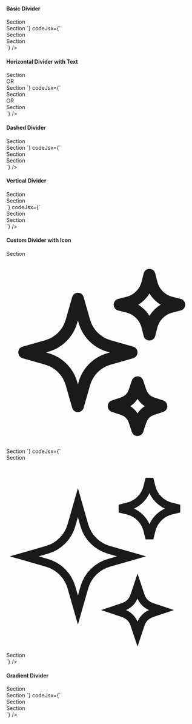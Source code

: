 ---
---


#### Basic Divider
<Preview>
<BasicDivider />
</Preview>
  <CodeBlock
      codeHtml={`<div class="mx-auto max-w-screen-xl p-6">
  Section
  <div class="my-4 border-t border-gray-300"></div>
  Section
</div>`}
codeJsx={`<div className="mx-auto max-w-screen-xl p-6">
  Section
  <div className="my-4 border-t border-gray-300"></div>
  Section
</div>`}
/>

#### Horizontal Divider with Text
<Preview>
<HorizontalDivider />
</Preview>
  <CodeBlock
      codeHtml={`<div class="mx-auto text-base max-w-screen-xl p-6">
    Section
    <div class="my-4 flex items-center">
      <div class="flex-1 border-t border-gray-300"></div>
      <span class="mx-4 text-gray-500">OR</span>
      <div class="flex-1 border-t border-gray-300"></div>
    </div>
    Section
  </div>`}
  codeJsx={`<div className="mx-auto text-base max-w-screen-xl p-6">
    Section
    <div className="my-4 flex items-center">
      <div className="flex-1 border-t border-gray-300"></div>
      <span className="mx-4 text-gray-500">OR</span>
      <div className="flex-1 border-t border-gray-300"></div>
    </div>
    Section
  </div>`}
    />

#### Dashed Divider
<Preview>
<DashedDivider />
</Preview>
  <CodeBlock
      codeHtml={`<div class="mx-auto max-w-screen-xl p-6">
  Section
  <div class="my-4 border-t border-dashed border-gray-300"></div>
  Section
</div>`}
      codeJsx={`<div className="mx-auto max-w-screen-xl p-6">
  Section
  <div className="my-4 border-t border-dashed border-gray-300"></div>
  Section
</div>`}
    />

#### Vertical Divider
<Preview>
<VerticalDivider />
</Preview>
  <CodeBlock
      codeHtml={`<div class="mx-auto max-w-screen-xl p-6">
  <div class="flex">
    <div class="flex-1 pr-4">
      Section
    </div>
    <div class="w-px bg-gray-300"></div>
    <div class="flex-1 pl-4">
      Section
    </div>
  </div>
</div>`}
codeJsx={`<div className="mx-auto max-w-screen-xl p-6">
  <div className="flex">
    <div className="flex-1 pr-4">
      Section
    </div>
    <div className="w-px bg-gray-300"></div>
    <div className="flex-1 pl-4">
      Section
    </div>
  </div>
</div>`}
    />

#### Custom Divider with Icon
<Preview>
<CustomDividerwithIcon />
</Preview>
  <CodeBlock
      codeHtml={`<div class="mx-auto max-w-screen-xl p-6">
  Section
  <div class="my-4 flex items-center">
    <div class="flex-1 border-t border-gray-300"></div>
    <span class="mx-4 text-gray-500">
      <svg xmlns="http://www.w3.org/2000/svg" fill="none" viewBox="0 0 24 24" stroke-width="1.5" stroke="currentColor" class="h-6 w-6 text-purple-500">
        <path stroke-linecap="round" stroke-linejoin="round" d="M9.813 15.904 9 18.75l-.813-2.846a4.5 4.5 0 0 0-3.09-3.09L2.25 12l2.846-.813a4.5 4.5 0 0 0 3.09-3.09L9 5.25l.813 2.846a4.5 4.5 0 0 0 3.09 3.09L15.75 12l-2.846.813a4.5 4.5 0 0 0-3.09 3.09ZM18.259 8.715 18 9.75l-.259-1.035a3.375 3.375 0 0 0-2.455-2.456L14.25 6l1.036-.259a3.375 3.375 0 0 0 2.455-2.456L18 2.25l.259 1.035a3.375 3.375 0 0 0 2.456 2.456L21.75 6l-1.035.259a3.375 3.375 0 0 0-2.456 2.456ZM16.894 20.567 16.5 21.75l-.394-1.183a2.25 2.25 0 0 0-1.423-1.423L13.5 18.75l1.183-.394a2.25 2.25 0 0 0 1.423-1.423l.394-1.183.394 1.183a2.25 2.25 0 0 0 1.423 1.423l1.183.394-1.183.394a2.25 2.25 0 0 0-1.423 1.423Z" />
      </svg>
    </span>
    <div class="flex-1 border-t border-gray-300"></div>
  </div>
  Section
</div>`}
codeJsx={`<div className="mx-auto max-w-screen-xl p-6">
  Section
  <div className="my-4 flex items-center">
    <div className="flex-1 border-t border-gray-300"></div>
    <span className="mx-4 text-gray-500">
      <svg xmlns="http://www.w3.org/2000/svg" fill="none" viewBox="0 0 24 24" strokeWidth="1.5" stroke="currentColor" className="h-6 w-6 text-purple-500">
        <path strokeLinecap="round" strokeLinejoin="round" d="M9.813 15.904 9 18.75l-.813-2.846a4.5 4.5 0 0 0-3.09-3.09L2.25 12l2.846-.813a4.5 4.5 0 0 0 3.09-3.09L9 5.25l.813 2.846a4.5 4.5 0 0 0 3.09 3.09L15.75 12l-2.846.813a4.5 4.5 0 0 0-3.09 3.09ZM18.259 8.715 18 9.75l-.259-1.035a3.375 3.375 0 0 0-2.455-2.456L14.25 6l1.036-.259a3.375 3.375 0 0 0 2.455-2.456L18 2.25l.259 1.035a3.375 3.375 0 0 0 2.456 2.456L21.75 6l-1.035.259a3.375 3.375 0 0 0-2.456 2.456ZM16.894 20.567 16.5 21.75l-.394-1.183a2.25 2.25 0 0 0-1.423-1.423L13.5 18.75l1.183-.394a2.25 2.25 0 0 0 1.423-1.423l.394-1.183.394 1.183a2.25 2.25 0 0 0 1.423 1.423l1.183.394-1.183.394a2.25 2.25 0 0 0-1.423 1.423Z" />
      </svg>
    </span>
    <div className="flex-1 border-t border-gray-300"></div>
  </div>
  Section
</div>`}
    />

#### Gradient Divider
<Preview>
<GradientDivider />
</Preview>
  <CodeBlock
      codeHtml={`<div class="mx-auto max-w-screen-xl p-6">
  Section
  <div class="my-4 h-0.5 rounded-full bg-gradient-to-r from-purple-500 to-pink-500"></div>
  Section
</div>`}
codeJsx={`<div className="mx-auto max-w-screen-xl p-6">
  Section
  <div className="my-4 h-0.5 rounded-full bg-gradient-to-r from-purple-500 to-pink-500"></div>
  Section
</div>`}
    />
